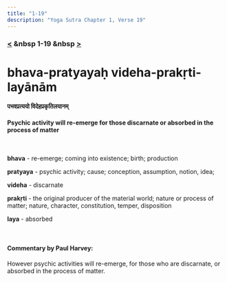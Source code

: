 ```yaml
---
title: "1-19"
description: "Yoga Sutra Chapter 1, Verse 19"
---
```


### [<](/Chapter-1/1-18) &nbsp 1-19 &nbsp [>](/Chapter-1/1-20/)

# bhava-pratyayaḥ videha-prakṛti-layānām

#### पभवप्रत्ययो विदेहप्रकृतिलयानम्

#### Psychic activity will re-emerge for those discarnate or absorbed in the process of matter

<br />

**bhava** - re-emerge; coming into existence; birth; production <br />

**pratyaya** - psychic activity; cause; conception, assumption, notion, idea; <br />

**videha** - discarnate <br />

**prakṛti** - the original producer of the material world; nature or process of matter; nature, character, constitution, temper, disposition <br />

**laya** - absorbed <br />

<br />

#### Commentary by Paul Harvey:

However psychic activities will re-emerge, for those who are discarnate, or absorbed in the process of matter.

<br />

